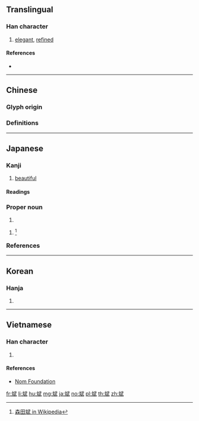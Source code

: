 {{character info/new}}
{{also|彬}}

==Translingual==

===Han character===
{{Han char|rn=67|rad=文|as=08|sn=12|four=03440|canj=YKMPM|ids=⿰文武}}

# [[elegant]], [[refined]]

====References====
* {{Han ref|kx=0477.070|dkj=13468|dj=0835.090|hdz=32170.140|uh=658C|ud=25996|bh=D979|bd=55673}}

----

==Chinese==

===Glyph origin===
{{Han etym}}

===Definitions===
{{zh-see|彬|v}}

----

==Japanese==

===Kanji===
{{ja-kanji|grade=uc|rs=文07}}

# [[beautiful]]

====Readings====
{{ja-readings
|on=[[ひん]] (hin)
|kun=[[あきらか]] ([[斌らか]], akiraka), [[うるわしい]] ([[斌しい]], uruwashii)
|nanori=[[さかん]] (sakan), [[たけ]] (take), [[たけし]] (takeshi)
}}

===Proper noun===
{{ja-pos|たけし|proper}}

# {{given name|male|lang=ja|sort=たけし}}

{{ja-pos|さかん|proper}}

# {{lb|ja|rare|sort=さかん}} {{given name|male|lang=ja}}<ref>[[:ja:w:森田斌|森田斌 in Wikipedia]]</ref>

===References===
<references/>

----

==Korean==

===Hanja===
{{ko-hanja|hangeul=빈|eumhun=|rv=bin|mr=pin|y=pin}}

# {{defn|lang=ko|sort=文07}}

----

==Vietnamese==

===Han character===
{{vi-readings|rs=文07|hanviet=bân}}

# {{defn|lang=vi|sort=文07}}

====References====
* [http://nomfoundation.org/common/nom_details.php?codepoint=658c Nom Foundation]

[[fr:斌]]
[[li:斌]]
[[hu:斌]]
[[mg:斌]]
[[ja:斌]]
[[no:斌]]
[[pl:斌]]
[[th:斌]]
[[zh:斌]]